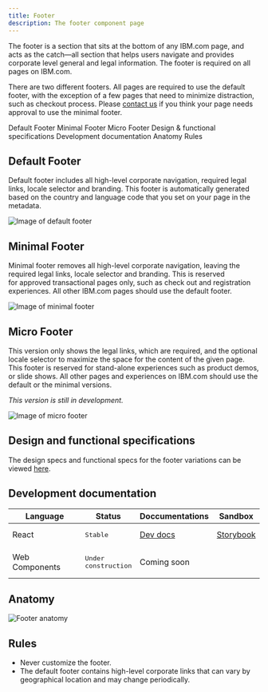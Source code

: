 ```yaml
---
title: Footer
description: The footer component page
---
```


<PageDescription>

The footer is a section that sits at the bottom of any IBM.com page, and acts as the catch&mdash;all section that helps users navigate and provides corporate level general and legal information. The footer is required on all pages on IBM.com.

There are two different footers. All pages are required to use the default footer, with the exception of a few pages that need to minimize distraction, such as checkout process. Please [contact us](https://cognitive-app.slack.com/archives/C2PLX8GQ6) if you think your page needs approval to use the minimal footer. 

</PageDescription>

<AnchorLinks>

<AnchorLink>Default Footer</AnchorLink>
<AnchorLink>Minimal Footer</AnchorLink>
<AnchorLink>Micro Footer</AnchorLink>
<AnchorLink>Design & functional specifications</AnchorLink>
<AnchorLink>Development documentation</AnchorLink>
<AnchorLink>Anatomy</AnchorLink>
<AnchorLink>Rules</AnchorLink>

</AnchorLinks>

## Default Footer
Default footer includes all high-level corporate navigation, required legal links, locale selector and branding. This footer is automatically generated based on the country and language code that you set on your page in the metadata.

![Image of default footer](../../images/component/footer/Footer_Demo_Default.jpg)

## Minimal Footer
Minimal footer removes all high-level corporate navigation, leaving the required legal links, locale selector and branding. This is reserved for approved transactional pages only, such as check out and registration experiences. All other IBM.com pages should use the default footer.

![Image of minimal footer](../../images/component/footer/Footer_Demo_Minimal.jpg)

## Micro Footer
This version only shows the legal links, which are required, and the optional locale selector to maximize the space for the content of the given page. This footer is reserved for stand-alone experiences such as product demos, or slide shows. All other pages and experiences on IBM.com should use the default or the minimal versions.

_This version is still in development._

![Image of micro footer](../../images/component/footer/Footer_Demo_Micro.png)

## Design and functional specifications

The design specs and functional specs for the footer variations can be viewed <a href="https://ibm.box.com/s/ijcy36qx6nxt8ofaem41l9jla487szjo" target="_blank">here</a>.

## Development documentation

| Language      | Status        | Doccumentations | Sandbox                                                                              |
| ------------- | -----------   | --- | ------------------------------------------------------------------------             |
| React         | <div><span class="bx--tag bx--tag--green"><pre>Stable</pre></span></div>        | <a href="https://ibmdotcom-react.mybluemix.net/?path=/docs/components-footer--default" target="_blank">Dev docs</a> | <a href="https://ibmdotcom-react.mybluemix.net/?path=/story/components-footer--default" target="_blank">Storybook</a>     |
| Web Components       | <div><span class="bx--tag bx--tag--cool-gray"><pre>Under construction</pre></span></div>  | Coming soon |

## Anatomy 
![Footer anatomy](../../images/component/footer/Footer_anatomy.jpg)

## Rules

* Never customize the footer. 
* The default footer contains high-level corporate links that can vary by geographical location and may change periodically. 
